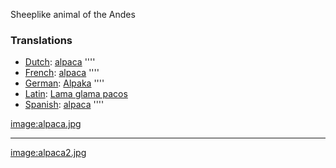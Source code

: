 Sheeplike animal of the Andes

===Translations===
*[[Dutch]]: [[alpaca]] ''''
*[[French]]: [[alpaca]] ''''
*[[German]]: [[Alpaka]] ''''
*[[Latin]]: [[Lama glama pacos]]
*[[Spanish]]: [[alpaca]] ''''

[[image:alpaca.jpg]]
----
[[image:alpaca2.jpg]]